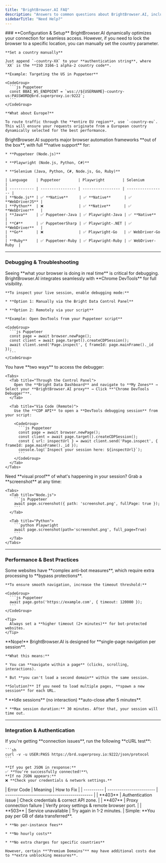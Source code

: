 ```yaml
---
title: "BrightBrowser.AI FAQ"
description: "Answers to common questions about BrightBrowser.AI, including supported languages, debugging techniques, and best practices."
sidebarTitle: "Need Help?"
---
```


<AccordionGroup>
  ### **Configuration & Setup**

  <Accordion title="How do I make BrightBrowser.AI work from a specific country?">
    BrightBrowser.AI dynamically optimizes your connection for seamless access. However, if you need to lock the browser to a specific location, you can manually set the country parameter.

    **Set a country manually**

    Just append `-country-XX` to your **authentication string**, where `XX` is the **ISO 3166-1 alpha-2 country code**.

    **Example: Targeting the US in Puppeteer**

    <CodeGroup>
      ```js Puppeteer
      const BBAI_WS_ENDPOINT = `wss://${USERNAME}-country-us:PASSWORD@brd.superproxy.io:9222`;
      ```
    </CodeGroup>

    **What about Europe?**

    To route traffic through the **entire EU region**, use `-country-eu`. This will ensure your requests originate from a European country dynamically selected for the best performance.
  </Accordion>

  <Accordion title="Which programming languages and automation tools work with BrightBrowser.AI?">
    BrightBrowser.AI supports major browser automation frameworks **out of the box**, with full **native support** for:

    * **Puppeteer (Node.js)**

    * **Playwright (Node.js, Python, C#)**

    * **Selenium (Java, Python, C#, Node.js, Go, Ruby)**

    | Language    | Puppeteer        | Playwright        | Selenium          |
    | ----------- | ---------------- | ----------------- | ----------------- |
    | **Node.js** | ✅ **Native**     | ✅ **Native**      | ✅ **WebDriverJS** |
    | **Python**  | ❌                | ✅ **Native**      | ✅ **WebDriver**   |
    | **Java**    | ✅ Puppeteer-Java | ✅ Playwright-Java | ✅ **Native**      |
    | **C#**      | ✅ PuppeteerSharp | ✅ Playwright-.NET | ✅ **WebDriver**   |
    | **Go**      | ❌                | ✅ Playwright-Go   | ✅ WebDriver-Go    |
    | **Ruby**    | ✅ Puppeteer-Ruby | ✅ Playwright-Ruby | ✅ WebDriver-Ruby  |
  </Accordion>

  ***

  ### **Debugging & Troubleshooting**

  <Accordion title="How can I debug my BrightBrowser.AI session?">
    Seeing **what your browser is doing in real time** is critical for debugging. BrightBrowser.AI integrates seamlessly with **Chrome DevTools** for full visibility.

    **To inspect your live session, enable debugging mode:**

    * **Option 1: Manually via the Bright Data Control Panel**

    * **Option 2: Remotely via your script**

    **Example: Open DevTools from your Puppeteer script**

    <CodeGroup>
      ```js Puppeteer
      const page = await browser.newPage();
      const client = await page.target().createCDPSession();
      await client.send('Page.inspect', { frameId: page.mainFrame()._id });
      ```
    </CodeGroup>
  </Accordion>

  <Accordion title="Where do I find the BrightBrowser.AI Debugger?">
    You have **two ways** to access the debugger:

    <Tabs>
      <Tab title="Through the Control Panel">
        Open the **Bright Data Dashboard** and navigate to **My Zones** → Select your **BrightBrowser.AI proxy** → Click **"Chrome DevTools Debugger"**.
      </Tab>

      <Tab title="Via Code (Remote)">
        Use the **CDP API** to open a **DevTools debugging session** from your script:

        <CodeGroup>
          ```js Puppeteer
          const page = await browser.newPage();
          const client = await page.target().createCDPSession();
          const { url: inspectUrl } = await client.send('Page.inspect', { frameId: page.mainFrame()._id });
          console.log(`Inspect your session here: ${inspectUrl}`);
          ```
        </CodeGroup>
      </Tab>
    </Tabs>
  </Accordion>

  <Accordion title="How do I capture screenshots of my BrightBrowser.AI session?">
    Need **visual proof** of what's happening in your session? Grab a **screenshot** at any time:

    <Tabs>
      <Tab title="Node.js">
        ```js Puppeteer
        await page.screenshot({ path: 'screenshot.png', fullPage: true });
        ```
      </Tab>

      <Tab title="Python">
        ```python Playwright
        await page.screenshot(path='screenshot.png', full_page=True)
        ```
      </Tab>
    </Tabs>
  </Accordion>

  ***

  ### **Performance & Best Practices**

  <Accordion title="Why does my page take longer to load than expected?">
    Some websites have **complex anti-bot measures**, which require extra processing to **bypass protections**.

    **To ensure smooth navigation, increase the timeout threshold:**

    <CodeGroup>
      ```js Puppeteer
      await page.goto('https://example.com', { timeout: 120000 });
      ```
    </CodeGroup>

    <Tip>
      Always set a **higher timeout (2+ minutes)** for bot-protected websites.
    </Tip>
  </Accordion>

  <Accordion title="Can I open multiple pages in a single session?">
    **Nope!** BrightBrowser.AI is designed for **single-page navigation per session**.

    **What this means:**

    * You can **navigate within a page** (clicks, scrolling, interactions).

    * But **you can't load a second domain** within the same session.

    **Solution?** If you need to load multiple pages, **spawn a new session** for each URL.
  </Accordion>

  <Accordion title="How long can my session stay active?">
    * **Idle sessions** (no interaction) **auto-close after 5 minutes**.

    * **Max session duration:** 30 minutes. After that, your session will time out.
  </Accordion>

  ***

  ### **Integration & Authentication**

  <Accordion title="How do I verify my connection?">
    If you're getting **connection issues**, run the following **cURL test**:

    ```sh
    curl -v -u USER:PASS https://brd.superproxy.io:9222/json/protocol
    ```

    **If you get JSON in response:**
    ✅ **You're successfully connected!**\
    **If no JSON appears:**
    ❌ **Check your credentials & network settings.**
  </Accordion>

  <Accordion title="What are the most common error codes?">
    | Error Code | Meaning                  | How to Fix                                   |
    | ---------- | ------------------------ | -------------------------------------------- |
    | **403**    | Authentication issue     | Check credentials & correct API zone.        |
    | **407**    | Proxy connection failure | Verify proxy settings & remote browser port. |
    | **503**    | Service unavailable      | Try again in 1-2 minutes.                    |
  </Accordion>

  <Accordion title="How does BrightBrowser.AI pricing work?">
    Simple: **You pay per GB of data transferred**.

    * **No per-instance fees**

    * **No hourly costs**

    * **No extra charges for specific countries**

    However, certain **"Premium Domains"** may have additional costs due to **extra unblocking measures**.
  </Accordion>
</AccordionGroup>
